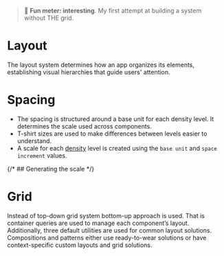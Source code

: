 
<Meta title="Foundations/Layout" />

> 🥱 **Fun meter: interesting**. My first attempt at building a system without THE grid.

# Layout

The layout system determines how an app organizes its elements, establishing visual hierarchies that guide users' attention.

# Spacing

- The spacing is structured around a base unit for each density level. It determines the scale used across components.
- T-shirt sizes are used to make differences between levels easier to understand.
- A scale for each [density](../?path=/docs/foundations-density--docs) level is created using the ```base unit``` and ```space increment``` values.

{/* ## Generating the scale */}

# Grid

Instead of top-down grid system bottom-up approach is used. That is container queries are used to manage each component’s layout.
Additionally, three default utilities are used for common layout solutions. Compositions and patterns either use ready-to-wear solutions
or have context-specific custom layouts and grid solutions.
